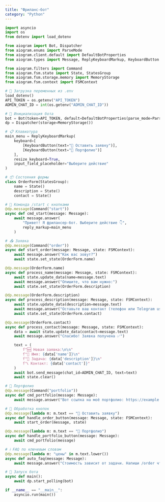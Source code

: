 ```yaml
---
title: "Фриланс-бот"
category: "Python"
---
```


```python
import asyncio
import os
from dotenv import load_dotenv

from aiogram import Bot, Dispatcher
from aiogram.enums import ParseMode
from aiogram.client.default import DefaultBotProperties
from aiogram.types import Message, ReplyKeyboardMarkup, KeyboardButton

from aiogram.filters import Command
from aiogram.fsm.state import State, StatesGroup
from aiogram.fsm.storage.memory import MemoryStorage
from aiogram.fsm.context import FSMContext

# 🔐 Загрузка переменных из .env
load_dotenv()
API_TOKEN = os.getenv("API_TOKEN")
ADMIN_CHAT_ID = int(os.getenv("ADMIN_CHAT_ID"))

# 🤖 Инициализация бота
bot = Bot(token=API_TOKEN, default=DefaultBotProperties(parse_mode=ParseMode.HTML))
dp = Dispatcher(storage=MemoryStorage())

# 📋 Клавиатура
main_menu = ReplyKeyboardMarkup(
    keyboard=[
        [KeyboardButton(text="📝 Оставить заявку")],
        [KeyboardButton(text="📁 Портфолио")]
    ],
    resize_keyboard=True,
    input_field_placeholder="Выберите действие"
)

# 📦 Состояния формы
class OrderForm(StatesGroup):
    name = State()
    description = State()
    contact = State()

# 🏁 Команда /start с кнопками
@dp.message(Command("start"))
async def cmd_start(message: Message):
    await message.answer(
        "Привет! Я фрилансер-бот. Выберите действие 👇",
        reply_markup=main_menu
    )

# 📤 Заявка
@dp.message(Command("order"))
async def start_order(message: Message, state: FSMContext):
    await message.answer("Как вас зовут?")
    await state.set_state(OrderForm.name)

@dp.message(OrderForm.name)
async def process_name(message: Message, state: FSMContext):
    await state.update_data(name=message.text)
    await message.answer("Опишите, что вам нужно:")
    await state.set_state(OrderForm.description)

@dp.message(OrderForm.description)
async def process_description(message: Message, state: FSMContext):
    await state.update_data(description=message.text)
    await message.answer("Оставьте ваш контакт (телефон или Telegram username):")
    await state.set_state(OrderForm.contact)

@dp.message(OrderForm.contact)
async def process_contact(message: Message, state: FSMContext):
    data = await state.update_data(contact=message.text)
    await message.answer("Спасибо! Заявка получена ✅")

    text = (
        f"🆕 Новая заявка:\n\n"
        f"👤 Имя: {data['name']}\n"
        f"📄 Задача: {data['description']}\n"
        f"📞 Контакт: {data['contact']}"
    )
    await bot.send_message(chat_id=ADMIN_CHAT_ID, text=text)
    await state.clear()

# 📁 Портфолио
@dp.message(Command("portfolio"))
async def cmd_portfolio(message: Message):
    await message.answer("Вот ссылка на моё портфолио: https://example.com")

# 💬 Обработка кнопок
@dp.message(lambda m: m.text == "📝 Оставить заявку")
async def handle_order_button(message: Message, state: FSMContext):
    await start_order(message, state)

@dp.message(lambda m: m.text == "📁 Портфолио")
async def handle_portfolio_button(message: Message):
    await cmd_portfolio(message)

# ℹ️ FAQ по ключевым словам
@dp.message(lambda m: "цены" in m.text.lower())
async def auto_faq(message: Message):
    await message.answer("Стоимость зависит от задачи. Напиши /order чтобы обсудить ✍️")

# 🚀 Запуск бота
async def main():
    await dp.start_polling(bot)

if __name__ == "__main__":
    asyncio.run(main())

```

